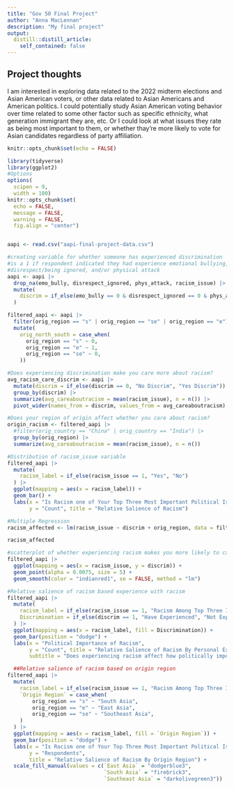 ```yaml
---
title: "Gov 50 Final Project"
author: "Anna MacLennan"
description: "My final project"
output:
  distill::distill_article:
    self_contained: false
---
```


## Project thoughts

I am interested in exploring data related to the 2022 midterm elections and Asian American voters, or other data related to Asian Americans and American politics. I could potentially study Asian American voting behavior over time related to some other factor such as specific ethnicity, what generation immigrant they are, etc. Or I could look at what issues they rate as being most important to them, or whether thay're more likely to vote for Asian candidates regardless of party affiliation.

```r
knitr::opts_chunk$set(echo = FALSE)

```
```r

library(tidyverse)
library(ggplot2)
#Options
options(
  scipen = 9,
  width = 100)
knitr::opts_chunk$set(
  echo = FALSE,
  message = FALSE,
  warning = FALSE,
  fig.align = "center")


aapi <- read.csv("aapi-final-project-data.csv")
```


```r
#creating variable for whether someone has experienced discrimination
#is a 1 if respondent indicated they had experience emotional bullying,
#disrespect/being ignored, and/or physical attack
aapi <- aapi |>
  drop_na(emo_bully, disrespect_ignored, phys_attack, racism_issue) |>
  mutate(
    discrim = if_else(emo_bully == 0 & disrespect_ignored == 0 & phys_attack == 0, 0, 1)
  )

filtered_aapi <- aapi |>
  filter(orig_region == "s" | orig_region == "se" | orig_region == "e") |>
  mutate(
    orig_north_south = case_when(
      orig_region == "s" ~ 0,
      orig_region == "e" ~ 1,
      orig_region == "se" ~ 0,
    ))

#Does experiencing discrimination make you care more about racism?
avg_racism_care_discrim <- aapi |>
  mutate(discrim = if_else(discrim == 0, "No Discrim", "Yes Discrim")) |>
  group_by(discrim) |>
  summarize(avg_careaboutracism = mean(racism_issue), n = n()) |>
  pivot_wider(names_from = discrim, values_from = avg_careaboutracism) 

#Does your region of origin affect whether you care about racism?
origin_racism <- filtered_aapi |>
  #filter(orig_country == "China" | orig_country == "India") |>
  group_by(orig_region) |>
  summarize(avg_careaboutracism = mean(racism_issue), n = n()) 
```

```r

#Distribution of racism_issue variable
filtered_aapi |>
  mutate(
    racism_label = if_else(racism_issue == 1, "Yes", "No")
  ) |>
  ggplot(mapping = aes(x = racism_label)) + 
  geom_bar() +
  labs(x = "Is Racism one of Your Top Three Most Important Political Issues?",
       y = "Count", title = "Relative Salience of Racism") 

```



```r
#Multiple Regression
racism_affected <- lm(racism_issue ~ discrim + orig_region, data = filtered_aapi)

racism_affected

#scatterplot of whether experiencing racism makes you more likely to care about racism politically
filtered_aapi |>
  ggplot(mapping = aes(x = racism_issue, y = discrim)) +
  geom_point(alpha = 0.0075, size = 5) +
  geom_smooth(color = "indianred1", se = FALSE, method = "lm") 

#Relative salience of racism based experience with racism
filtered_aapi |>
  mutate(
    racism_label = if_else(racism_issue == 1, "Racism Among Top Three Issues", "Racism NOT Among Top Three Issues"),
    Discrimination = if_else(discrim == 1, "Have Experienced", "Not Experienced")
  ) |>
  ggplot(mapping = aes(x = racism_label, fill = Discrimination)) + 
  geom_bar(position = "dodge") +
  labs(x = "Political Importance of Racism",
       y = "Count", title = "Relative Salience of Racism By Personal Experience with Discrimination", 
       subtitle = "Does experiencing racism affect how politically important Asian Americans consider it?")

  ##Relative salience of racism based on origin region
filtered_aapi |>
  mutate(
    racism_label = if_else(racism_issue == 1, "Racism Among Top Three Issues", "Racism NOT Among Top Three Issues"),
    `Origin Region` = case_when(
        orig_region == "s" ~ "South Asia",
        orig_region == "e" ~ "East Asia",
        orig_region == "se" ~ "Southeast Asia",
    )
  ) |>
  ggplot(mapping = aes(x = racism_label, fill = `Origin Region`)) + 
  geom_bar(position = "dodge") +
  labs(x = "Is Racism one of Your Top Three Most Important Political Issues?",
       y = "Respondents", 
       title = "Relative Salience of Racism By Origin Region") +
  scale_fill_manual(values = c(`East Asia` = "dodgerblue3", 
                               `South Asia` = "firebrick3", 
                               `Southeast Asia` = "darkolivegreen3"))


  
```

